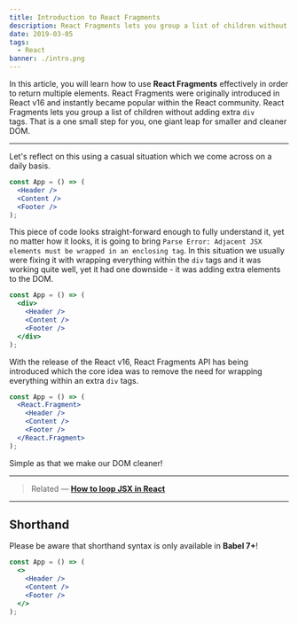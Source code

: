 ```yaml
---
title: Introduction to React Fragments
description: React Fragments lets you group a list of children without adding extra div tags. That is a one small step for you, one giant leap for smaller and cleaner DOM.
date: 2019-03-05
tags:
  - React
banner: ./intro.png
---
```


In this article, you will learn how to use **React Fragments** effectively in order to return multiple elements. React Fragments were originally introduced in React v16 and instantly became popular within the React community. React Fragments lets you group a list of children without adding extra `div` tags. That is a one small step for you, one giant leap for smaller and cleaner DOM.

---

Let's reflect on this using a casual situation which we come across on a daily basis.

```jsx
const App = () => (
  <Header />
  <Content />
  <Footer />
);
```

This piece of code looks straight-forward enough to fully understand it, yet no matter how it looks, it is going to bring `Parse Error: Adjacent JSX elements must be wrapped in an enclosing tag`. In this situation we usually were fixing it with wrapping everything within the `div` tags and it was working quite well, yet it had one downside - it was adding extra elements to the DOM.

```jsx
const App = () => (
  <div>
    <Header />
    <Content />
    <Footer />
  </div>
);
```

With the release of the React v16, React Fragments API has being introduced which the core idea was to remove the need for wrapping everything within an extra `div` tags.

```jsx
const App = () => (
  <React.Fragment>
    <Header />
    <Content />
    <Footer />
  </React.Fragment>
);
```

Simple as that we make our DOM cleaner!

---

> Related — [**How to loop JSX in React**](/how-to-loop-in-jsx)

---

## Shorthand

Please be aware that shorthand syntax is only available in **Babel 7+**!

```jsx
const App = () => (
  <>
    <Header />
    <Content />
    <Footer />
  </>
);
```
